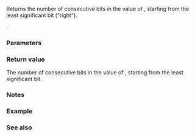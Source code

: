 {{cpp/title|countr_zero}}
{{cpp/utility/bit/navbar}}
{{ddcl|header=bit|since=c++20|
template&lt; class T &gt;
constexpr int countr_zero( T x ) noexcept;
}}

Returns the number of consecutive {{c|0}} bits in the value of {{c|x}}, starting from the least significant bit ("right").

{{cpp/enable_if|{{tt|T}} is an unsigned integer type (that is, {{c/core|unsigned char}}, {{c/core|unsigned short}}, {{c/core|unsigned int}}, {{c/core|unsigned long}}, {{c/core|unsigned long long}}, or an extended unsigned integer type)}}.

===Parameters===
{{par begin}}
{{par|x|value of unsigned integer type}}
{{par end}}

===Return value===
The number of consecutive {{c|0}} bits in the value of {{c|x}}, starting from the least significant bit.

===Notes===
{{feature test macro|__cpp_lib_bitops|std=C++20|value=201907L|[[cpp/numeric#Bit_manipulation (since C++20)|Bit operations]]}}

===Example===
{{example
|code=
#include &lt;bit&gt;
#include &lt;bitset&gt;
#include &lt;cstdint&gt;
#include &lt;iostream&gt;

int main()
{
    for (const std::uint8_t i : {0, 0b11111111, 0b00011100, 0b00011101})
        std::cout &lt;&lt; "countr_zero( " &lt;&lt; std::bitset&lt;8&gt;(i) &lt;&lt; " ) = "
                  &lt;&lt; std::countr_zero(i) &lt;&lt; '\n';
}
|output=
countr_zero( 00000000 ) = 8
countr_zero( 11111111 ) = 0
countr_zero( 00011100 ) = 2
countr_zero( 00011101 ) = 0
}}

===See also===
{{dsc begin}}
{{dsc inc|cpp/numeric/dsc countl_zero}}
{{dsc inc|cpp/numeric/dsc countl_one}}
{{dsc inc|cpp/numeric/dsc countr_one}}
{{dsc inc|cpp/numeric/dsc popcount}}
{{dsc inc|cpp/utility/bitset/dsc all any none}}
{{dsc end}}

{{langlinks|es|ja|ru|zh}}